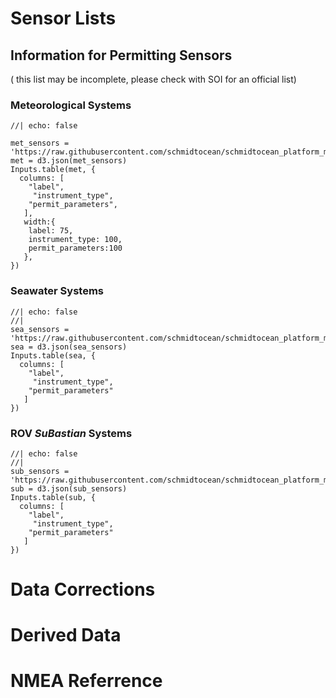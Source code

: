 
# Sensor Lists

## Information for Permitting Sensors
( this list may be incomplete, please check with SOI for an official list)

### Meteorological Systems
```ojs
//| echo: false

met_sensors = 'https://raw.githubusercontent.com/schmidtocean/schmidtocean_platform_metadata/main/meteorological_sensors.json'
met = d3.json(met_sensors)
Inputs.table(met, {
  columns: [ 
    "label",
     "instrument_type",
    "permit_parameters",
   ],
   width:{
    label: 75,
    instrument_type: 100,
    permit_parameters:100
   },
})
```

### Seawater Systems
```ojs
//| echo: false
//| 
sea_sensors = 'https://raw.githubusercontent.com/schmidtocean/schmidtocean_platform_metadata/main/seawater_sensors.json'
sea = d3.json(sea_sensors)
Inputs.table(sea, {
  columns: [ 
    "label",
     "instrument_type",
    "permit_parameters"
   ]
})
```

### ROV *SuBastian* Systems
```ojs
//| echo: false
//| 
sub_sensors = 'https://raw.githubusercontent.com/schmidtocean/schmidtocean_platform_metadata/main/rov_sensors.json'
sub = d3.json(sub_sensors)
Inputs.table(sub, {
  columns: [ 
    "label",
     "instrument_type",
    "permit_parameters"
   ]
})
```

<!-- 
```ojs
//| echo: false
sensors = FileAttachment("./data/sensorlist_temp.csv").csv({typed: true})
viewof search = Inputs.search(sensors)
Inputs.table(search,{
format: {
    Link: (links) =>links.includes("None") ? "None": htl.html`<a href=${links} target=_blank>${links}</a>`
  },
  rows: 60
  })

```` -->

# Data Corrections

# Derived Data

# NMEA Referrence
